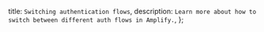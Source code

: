   title: `Switching authentication flows`,
  description: `Learn more about how to switch between different auth flows in Amplify.`,
};
